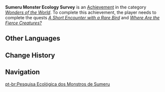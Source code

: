 {{Achievement Infobox
|title        = 
|id           = 81248
|order id     = 1234
|category     = Wonders of the World
|description  = Complete your task of protecting those who dwell in the forests.
|requirements = Complete ''[[A Short Encounter with a Rare Bird]]'' and ''[[Where Are the Fierce Creatures?]]''
|primogems    = 5
|tracking     = 
|topic        = 
|hidden       = 1
|type         = Quest
}}
'''Sumeru Monster Ecology Survey''' is an [[Achievement]] in the category ''[[Wonders of the World]]''. To complete this achievement, the player needs to complete the quests ''[[A Short Encounter with a Rare Bird]]'' and ''[[Where Are the Fierce Creatures?]]''
<!--
==Gameplay Notes==

==Trivia==

==Video Guides==
{{EVT
|video1   = 
|caption1 = 
}}
-->
==Other Languages==
{{Other Languages
|en      = Sumeru Monster Ecology Survey
|zhs     = 须弥怪物生态调查
|zhs_rm  = Xūmí Guàiwù Shēngtài Diàochá
|zht     = 須彌怪物生態調查
|zht_rm  = Xūmí Guàiwù Shēngtài Diàochá
|zh_tl   = 
|ja      = スメール魔物生態調査
|ja_rm   = Sumeeru Mamono Seitai Chousa
|ja_tl   = 
|ko      = 수메르 마물 생태 조사
|ko_rm   = Sumereu Mamul Saengtae Josa
|ko_tl   = Sumeru Monster Ecology Research
|es      = Ecología de los monstruos de Sumeru
|es_tl   = Ecology of the Monsters of Sumeru
|fr      = Enquête monstro-écologique à Sumeru
|fr_tl   = Sumeru Ecology Monster Survey
|ru      = Исследование монстров Сумеру
|ru_tl   = Sumeru Monster Research
|th      = สำรวจเชิงนิเวศมอนสเตอร์ Sumeru
|th_rm   = 
|th_tl   = 
|vi      = Điều Tra Sinh Thái Quái Vật Sumeru
|vi_tl   = 
|de      = Ökologische Untersuchung der Sumeru-Monster
|de_tl   = Ecological Investigation of Sumeru Monster
|id      = Survei Ekologi Monster Sumeru
|id_tl   = Sumeru Monster Ecology Survey
|pt      = Pesquisa Ecológica dos Monstros de Sumeru
|pt_tl   = 
|tr      = Sumeru Canavarı Ekoloji Araştırması
|tr_tl   = 
|it      = Indagine ecologica sui mostri di Sumeru
|it_tl   = 
}}

==Change History==
{{Change History|3.0}}
<!--
==References==
{{Reflist}}
-->
==Navigation==
{{Achievement Navbox}}

[[pt-br:Pesquisa Ecológica dos Monstros de Sumeru]]